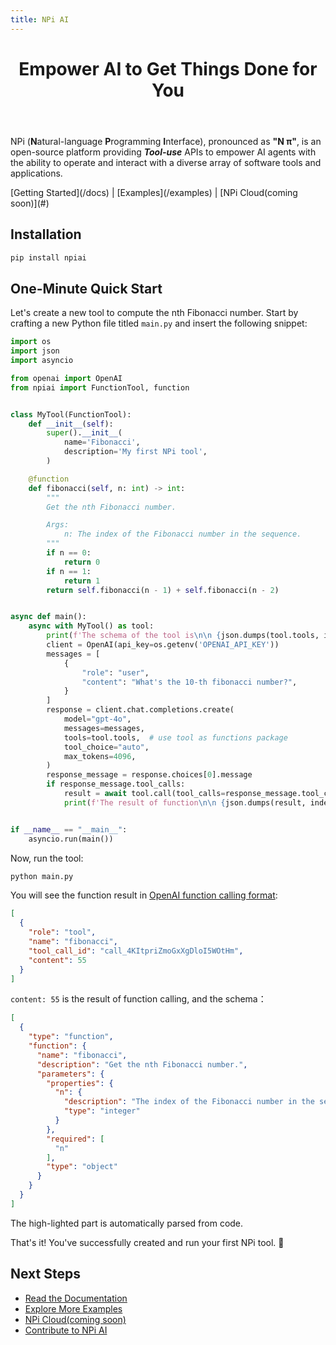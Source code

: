 ```yaml
---
title: NPi AI
---
```



<header className="flex flex-col gap-2 items-center justify-center">
  <Logo width={300} />
  <h1 className="text-2xl font-semibold text-slate-500 text-center dark:text-slate-300">Empower AI to Get Things Done for You</h1>
</header>


NPi (**N**atural-language **P**rogramming **I**nterface), pronounced as **"N π"**, is an open-source platform providing **_Tool-use_** APIs to empower AI agents with the ability to operate and interact with a diverse array of software tools and applications.

<nav className="text-center my-4">
  [Getting Started](/docs)
  |
  [Examples](/examples)
  |
  [NPi Cloud(coming soon)](#)
</nav>

## Installation

```sh
pip install npiai
```

## One-Minute Quick Start

Let's create a new tool to compute the nth Fibonacci number. Start by crafting a new Python file titled `main.py` and insert the following snippet:

```py filename="main.py" showLineNumbers {9,12-13,19-22,33,44,51}
import os
import json
import asyncio

from openai import OpenAI
from npiai import FunctionTool, function


class MyTool(FunctionTool):
    def __init__(self):
        super().__init__(
            name='Fibonacci',
            description='My first NPi tool',
        )

    @function
    def fibonacci(self, n: int) -> int:
        """
        Get the nth Fibonacci number.

        Args:
            n: The index of the Fibonacci number in the sequence.
        """
        if n == 0:
            return 0
        if n == 1:
            return 1
        return self.fibonacci(n - 1) + self.fibonacci(n - 2)


async def main():
    async with MyTool() as tool:
        print(f'The schema of the tool is\n\n {json.dumps(tool.tools, indent=2)}')
        client = OpenAI(api_key=os.getenv('OPENAI_API_KEY'))
        messages = [
            {
                "role": "user",
                "content": "What's the 10-th fibonacci number?",
            }
        ]
        response = client.chat.completions.create(
            model="gpt-4o",
            messages=messages,
            tools=tool.tools,  # use tool as functions package
            tool_choice="auto",
            max_tokens=4096,
        )
        response_message = response.choices[0].message
        if response_message.tool_calls:
            result = await tool.call(tool_calls=response_message.tool_calls)
            print(f'The result of function\n\n {json.dumps(result, indent=2)}')


if __name__ == "__main__":
    asyncio.run(main())
```

Now, run the tool:

```sh
python main.py
```

You will see the function result in [OpenAI function calling format](https://platform.openai.com/docs/guides/function-calling/function-calling):

```json {6}
[
  {
    "role": "tool",
    "name": "fibonacci",
    "tool_call_id": "call_4KItpriZmoGxXgDloI5WOtHm",
    "content": 55
  }
]
```

`content: 55` is the result of function calling, and the schema：

```json {6, 9-12}
[
  {
    "type": "function",
    "function": {
      "name": "fibonacci",
      "description": "Get the nth Fibonacci number.",
      "parameters": {
        "properties": {
          "n": {
            "description": "The index of the Fibonacci number in the sequence.",
            "type": "integer"
          }
        },
        "required": [
          "n"
        ],
        "type": "object"
      }
    }
  }
]
```

The high-lighted part is automatically parsed from code.

That's it! You've successfully created and run your first NPi tool. 🎉

## Next Steps

- [Read the Documentation](/docs)
- [Explore More Examples](/examples)
- [NPi Cloud(coming soon)](#)
- [Contribute to NPi AI](https://github.com/npi-ai/npi)
